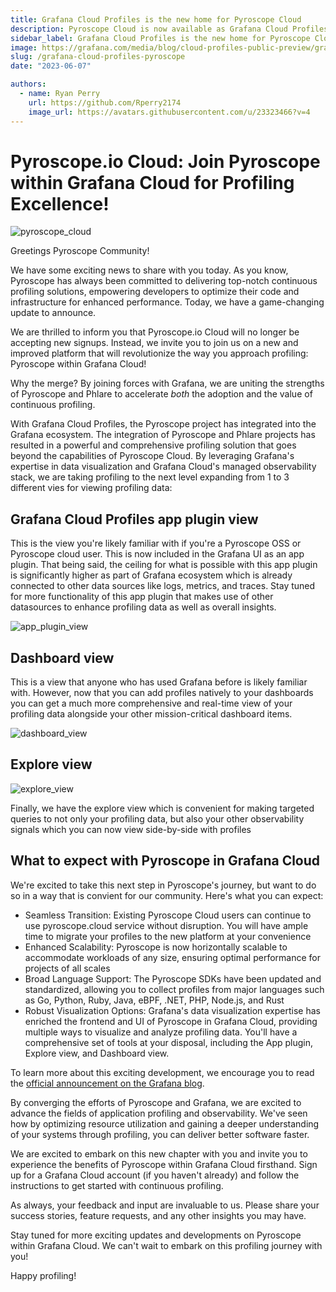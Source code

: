 ```yaml
---
title: Grafana Cloud Profiles is the new home for Pyroscope Cloud
description: Pyroscope Cloud is now available as Grafana Cloud Profiles!
sidebar_label: Grafana Cloud Profiles is the new home for Pyroscope Cloud
image: https://grafana.com/media/blog/cloud-profiles-public-preview/grafana-cloud-profiles-meta-new-logo.png
slug: /grafana-cloud-profiles-pyroscope
date: "2023-06-07"

authors:
  - name: Ryan Perry
    url: https://github.com/Rperry2174
    image_url: https://avatars.githubusercontent.com/u/23323466?v=4
---
```


# Pyroscope.io Cloud: Join Pyroscope within Grafana Cloud for Profiling Excellence!
![pyroscope_cloud](https://grafana.com/media/blog/cloud-profiles-public-preview/grafana-cloud-profiles-meta-new-logo.png)

Greetings Pyroscope Community!

We have some exciting news to share with you today. As you know, Pyroscope has always been committed to delivering
top-notch continuous profiling solutions, empowering developers to optimize their code and infrastructure for enhanced performance.
Today, we have a game-changing update to announce.

We are thrilled to inform you that Pyroscope.io Cloud will no longer be accepting new signups. Instead, we invite you to join us
on a new and improved platform that will revolutionize the way you approach profiling: Pyroscope within Grafana Cloud!

Why the merge? By joining forces with Grafana, we are uniting the strengths of Pyroscope and Phlare to accelerate _both_ the adoption and the value
of continuous profiling. 

With Grafana Cloud Profiles, the Pyroscope project has integrated into the Grafana ecosystem. The integration of Pyroscope
and Phlare projects has resulted in a powerful and comprehensive profiling solution that goes beyond the capabilities of Pyroscope Cloud.
By leveraging Grafana's expertise in data visualization and Grafana Cloud's managed observability stack, we are taking profiling to the next level
expanding from 1 to 3 different vies for viewing profiling data:

## Grafana Cloud Profiles app plugin view

This is the view you're likely familiar with if you're a Pyroscope OSS or Pyroscope cloud user. This is now included in the Grafana UI as an
app plugin. That being said, the ceiling for what is possible with this app plugin is significantly higher as part of Grafana ecosystem which
is already connected to other data sources like logs, metrics, and traces. Stay tuned for more functionality of this app plugin that makes use
of other datasources to enhance profiling data as well as overall insights.

![app_plugin_view](https://github.com/pyroscope-io/docs/assets/23323466/72c95752-5328-4d00-8e57-a05e5a9a4fcd)

## Dashboard view

This is a view that anyone who has used Grafana before is likely familiar with. However, now that you can add profiles natively to your dashboards
you can get a much more comprehensive and real-time view of your profiling data alongside your other mission-critical dashboard items. 

![dashboard_view](https://github.com/pyroscope-io/docs/assets/23323466/b5efcf40-7ad0-4a50-a428-79563cca711c)

## Explore view

![explore_view](https://github.com/pyroscope-io/docs/assets/23323466/4b667473-c3c0-46d0-b4df-a209b9921670)

Finally, we have the explore view which is convenient for making targeted queries to not only your profiling data, but also your other observability
signals which you can now view side-by-side with profiles

## What to expect with Pyroscope in Grafana Cloud

We're excited to take this next step in Pyroscope's journey, but want to do so in a way that is convient for our community. Here's what you can expect:
- Seamless Transition: Existing Pyroscope Cloud users can continue to use pyroscope.cloud service without disruption. You will have ample time to migrate your profiles to the new platform at your convenience
- Enhanced Scalability: Pyroscope is now horizontally scalable to accommodate workloads of any size, ensuring optimal performance for projects of all scales
- Broad Language Support: The Pyroscope SDKs have been updated and standardized, allowing you to collect profiles from major languages such as Go, Python, Ruby, Java, eBPF, .NET, PHP, Node.js, and Rust
- Robust Visualization Options: Grafana's data visualization expertise has enriched the frontend and UI of Pyroscope in Grafana Cloud, providing multiple ways to visualize and analyze profiling data. You'll have a comprehensive set of tools at your disposal, including the App plugin, Explore view, and Dashboard view.

To learn more about this exciting development, we encourage you to read the [official announcement on the Grafana blog](https://grafana.com/blog/2023/06/07/continuous-profiling-now-in-public-preview-in-grafana-cloud/).

By converging the efforts of Pyroscope and Grafana, we are excited to advance the fields of application profiling and observability. We've seen how
by optimizing resource utilization and gaining a deeper understanding of your systems through profiling, you can deliver better software faster.

We are excited to embark on this new chapter with you and invite you to experience the benefits of Pyroscope within Grafana Cloud firsthand. Sign up
for a Grafana Cloud account (if you haven't already) and follow the instructions to get started with continuous profiling.

As always, your feedback and input are invaluable to us. Please share your success stories, feature requests, and any other insights you may have.

Stay tuned for more exciting updates and developments on Pyroscope within Grafana Cloud. We can't wait to embark on this profiling journey with you!

Happy profiling!
